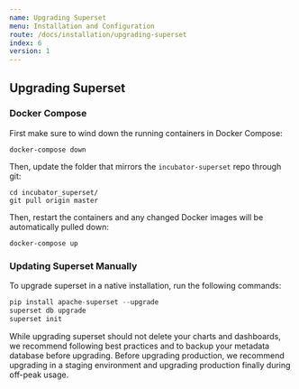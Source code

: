 ```yaml
---
name: Upgrading Superset
menu: Installation and Configuration
route: /docs/installation/upgrading-superset
index: 6
version: 1
---
```


## Upgrading Superset

### Docker Compose

First make sure to wind down the running containers in Docker Compose:

```
docker-compose down
```

Then, update the folder that mirrors the `incubator-superset` repo through git:

```
cd incubator_superset/
git pull origin master
```

Then, restart the containers and any changed Docker images will be automatically pulled down:

```
docker-compose up
```

### Updating Superset Manually

To upgrade superset in a native installation, run the following commands:

```python
pip install apache-superset --upgrade
superset db upgrade
superset init
```

While upgrading superset should not delete your charts and dashboards, we recommend following best
practices and to backup your metadata database before upgrading. Before upgrading production, we
recommend upgrading in a staging environment and upgrading production finally during off-peak usage.
